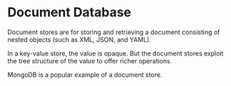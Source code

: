 # Document Database

Document stores are for storing and retrieving a document consisting of nested objects (such as XML, JSON, and YAML).

In a key-value store, the value is opaque. But the document stores exploit the tree structure of the value to offer richer operations.

MongoDB is a popular example of a document store.